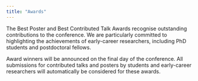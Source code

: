 ```yaml
---
title: "Awards"
---
```


The Best Poster and Best Contributed Talk Awards recognise outstanding contributions to the conference. We are particularly committed to highlighting the achievements of early-career researchers, including PhD students and postdoctoral fellows.

Award winners will be announced on the final day of the conference. All submissions for contributed talks and posters by students and early-career researchers will automatically be considered for these awards.